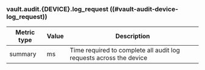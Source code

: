 ### vault.audit.{DEVICE}.log_request ((#vault-audit-device-log_request))

Metric type | Value | Description
----------- | ----- | -----------
summary     | ms    | Time required to complete all audit log requests across the device